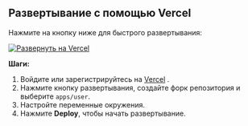 ## Развертывание с помощью Vercel

Нажмите на кнопку ниже для быстрого развертывания:

[![Развернуть на Vercel](https://vercel.com/button)](https://vercel.com/new/clone?demo-description=PPanel%20это%20чистый%2C%20профессиональный%2C%20и%20совершенный%20инструмент%20открытого%20исходного%20кода%20для%20прокси-панели%2C%20предназначенный%20для%20того%2C%20чтобы%20стать%20вашим%20идеальным%20выбором%20для%20обучения%20и%20практического%20использования&demo-image=https%3A%2F%2Furlscan.io%2Fliveshot%2F%3Fwidth%3D1920%26height%3D1080%26url%3Dhttps%3A%2F%2Fuser.ppanel.dev&demo-title=Пользовательский%20интерфейс%20PPanel&demo-url=https%3A%2F%2Fuser.ppanel.dev%2F&from=.&project-name=ppanel-user-web&repository-name=ppanel-web&repository-url=https%3A%2F%2Fgithub.com%2Fperfect-panel%2Fppanel-web&root-directory=apps%2Fuser&skippable-integrations=1)

**Шаги:**

1. Войдите или зарегистрируйтесь на [Vercel](https://vercel.com/) .
2. Нажмите кнопку развертывания, создайте форк репозитория и выберите `apps/user`.
3. Настройте переменные окружения.
4. Нажмите **Deploy**, чтобы начать развертывание.



<Giscus />
